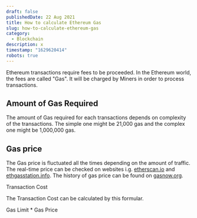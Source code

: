 ```yaml
---
draft: false
publishedDate: 22 Aug 2021
title: How to calculate Ethereum Gas
slug: how-to-calculate-ethereum-gas
category:
  - Blockchain
description: x
timestamp: "1629620414"
robots: true
---
```

Ethereum transactions require fees to be proceeded. In the Ethereum world, the fees are called "Gas". It will be charged by Miners in order to process transactions.

## Amount of Gas Required

The amount of Gas required for each transactions depends on complexity of the transactions. The simple one might be 21,000 gas and the complex one might be 1,000,000 gas.

## Gas price

The Gas price is fluctuated all the times depending on the amount of traffic. The real-time price can be checked on websites i.g. [etherscan.io](https://etherscan.io/gastracker) and [ethgasstation.info](https://ethgasstation.info). The history of gas price can be found on [gasnow.org](https://www.gasnow.org)[](https://ethereumprice.org/gas/).

Transaction Cost

The Transaction Cost can be calculated by this formular.

Gas Limit * Gas Price